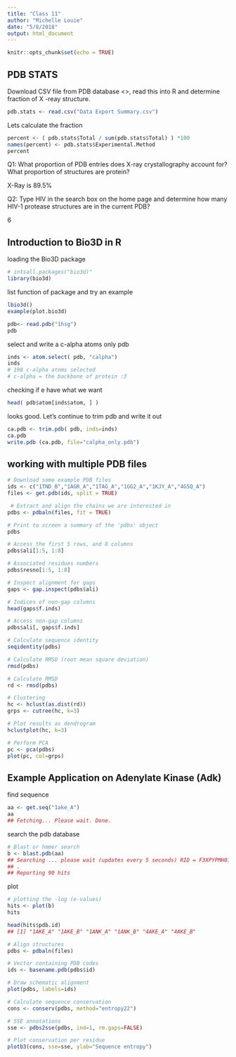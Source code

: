 ```yaml
---
title: "Class 11"
author: "Michelle Louie"
date: "5/8/2018"
output: html_document
---
```


```r
knitr::opts_chunk$set(echo = TRUE)
```

## PDB STATS

Download CSV file from PDB database <>, read this into R and determine fraction of X -reay structure. 
```r
pdb.stats <- read.csv("Data Export Summary.csv")
```

Lets calculate the fraction

```r
percent <- ( pdb.stats$Total / sum(pdb.stats$Total) ) *100
names(percent) <- pdb.stats$Experimental.Method 
percent 
```

Q1: What proportion of PDB entries does X-ray crystallography account for? What proportion of structures are protein?

X-Ray is 89.5% 

Q2: Type HIV in the search box on the home page and determine how many HIV-1 protease structures are in the current PDB?

6

## Introduction to Bio3D in R

loading the Bio3D package

```r
# intsall.packages("bio3d)"
library(bio3d)
```


list function of package and try an example
```r
lbio3d()
example(plot.bio3d)
```


```r
pdb<- read.pdb("1hsg")
pdb
```

select and write a c-alpha atoms only pdb 
```r
inds <- atom.select( pdb, "calpha")
inds
# 198 c-alpha atoms selected 
# c-alpha = the backbone of protein :3
```

checking if e have what we want
```r
head( pdb$atom[inds$atom, ] )
```

looks good. Let's continue to trim pdb and write it out 
```r
ca.pdb <- trim.pdb( pdb, inds=inds)
ca.pdb
write.pdb (ca.pdb, file="calpha_only.pdb")
```

## working with multiple PDB files 

```r
# Download some example PDB files
ids <- c("1TND_B","1AGR_A","1TAG_A","1GG2_A","1KJY_A","4G5Q_A")
files <- get.pdb(ids, split = TRUE)
```

```r
 # Extract and align the chains we are interested in
pdbs <- pdbaln(files, fit = TRUE)

# Print to screen a summary of the 'pdbs' object
pdbs
```

```r
# Access the first 5 rows, and 8 columns
pdbs$ali[1:5, 1:8]

# Associated residues numbers
pdbs$resno[1:5, 1:8]
```

```r
# Inspect alignment for gaps
gaps <- gap.inspect(pdbs$ali)

# Indices of non-gap columns
head(gaps$f.inds)

# Access non-gap columns
pdbs$ali[, gaps$f.inds]
```

```r
# Calculate sequence identity
seqidentity(pdbs)

# Calculate RMSD (root mean square deviation)
rmsd(pdbs)
```

```r
# Calculate RMSD
rd <- rmsd(pdbs)

# Clustering
hc <- hclust(as.dist(rd))
grps <- cutree(hc, k=3)

# Plot results as dendrogram
hclustplot(hc, k=3)
```

```r
# Perform PCA
pc <- pca(pdbs)
plot(pc, col=grps)
```

## Example Application on Adenylate Kinase (Adk)

find sequence
```r
aa <- get.seq("1ake_A")
aa
## Fetching... Please wait. Done.
```

search the pdb database
```r

# Blast or hmmer search
b <- blast.pdb(aa)
## Searching ... please wait (updates every 5 seconds) RID = F3XPYPMH01R 
## .
## Reporting 90 hits
```
plot
```r
# plotting the -log (e-values)
hits <- plot(b)
hits
```

```r
head(hits$pdb.id)
## [1] "1AKE_A" "1AKE_B" "1ANK_A" "1ANK_B" "4AKE_A" "4AKE_B"
```

```r
# Align structures
pdbs <- pdbaln(files)

# Vector containing PDB codes
ids <- basename.pdb(pdbs$id)

# Draw schematic alignment 
plot(pdbs, labels=ids)
```

```r
# Calculate sequence conservation
cons <- conserv(pdbs, method="entropy22")

# SSE annotations
sse <- pdbs2sse(pdbs, ind=1, rm.gaps=FALSE)

# Plot conservation per residue
plotb3(cons, sse=sse, ylab="Sequence entropy")
  
```

